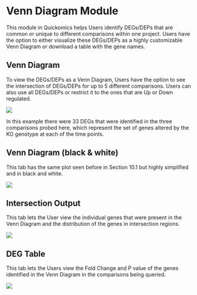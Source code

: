 # Venn Diagram Module

This module in Quickomics helps Users identify DEGs/DEPs that are common or unique to different comparisons within one project. Users have the option to either visualize these DEGs/DEPs as a highly customizable Venn Diagram or download a table with the gene names.

## Venn Diagram

To view the DEGs/DEPs as a Venn Diagram, Users have the option to see the intersection of DEGs/DEPs for up to 5 different comparisons. Users can also use all DEGs/DEPs or restrict it to the ones that are Up or Down regulated.

![](https://interactivereport.github.io/Quickomics/tutorial/Figures/FigureS10.1_1.png)

In this example there were 33 DEGs that were identified in the three comparisons probed here, which represent the set of genes altered by the KO genotype at each of the time points.

## Venn Diagram (black & white)

This tab has the same plot seen before in Section 10.1 but highly simplified and in black and white.

![](https://interactivereport.github.io/Quickomics/tutorial/Figures/FigureS10.2_1.png)

## Intersection Output

This tab lets the User view the individual genes that were present in the Venn Diagram and the distribution of the genes in intersection regions.

![](https://interactivereport.github.io/Quickomics/tutorial/Figures/FigureS10.3_1.png)

## DEG Table

This tab lets the Users view the Fold Change and P value of the genes identified in the Venn Diagram in the comparisons being queried.

![](https://interactivereport.github.io/Quickomics/tutorial/Figures/FigureS10.4_1.png)